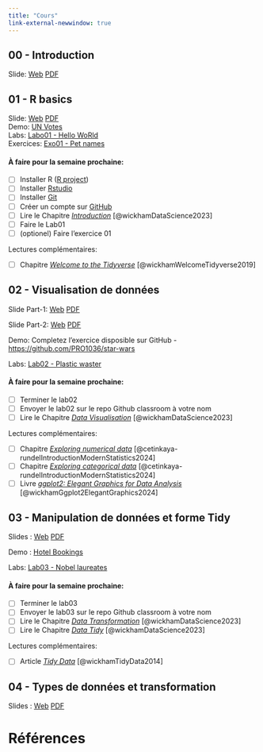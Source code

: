 ```yaml
---
title: "Cours"
link-external-newwindow: true
---
```


## 00 - Introduction

Slide: [Web](../../slides/00%20-%20Intro/00%20-%20intro.qmd){target="_blank"} [PDF](00%20-%20intro.pdf)

## 01 - R basics

Slide: [Web](../../slides/01%20-%20Toolbox/01%20-%20toolbox.qmd){target="_blank"} [PDF](01%20-%20toolbox.pdf) <br/>Demo: [UN Votes](../demo/unvotes/unvotes.qmd) <br/>Labs: [Labo01 - Hello WoRld](../labs/lab01-hello-world/lab01-hello-world.qmd) <br/>Exercices: [Exo01 - Pet names](../exercices/exo01-pet-names/exo01-pet-names.qmd)

#### À faire pour la semaine prochaine:

-   [ ] Installer R ([R project](https://www.r-project.org/))
-   [ ] Installer [Rstudio](https://posit.co/download/rstudio-desktop/)
-   [ ] Installer [Git](https://git-scm.com/downloads)
-   [ ] Créer un compte sur [GitHub](https://github.com/)
-   [ ] Lire le Chapitre [*Introduction*](https://r4ds.hadley.nz/intro) [@wickhamDataScience2023]
-   [ ] Faire le Lab01
-   [ ] (optionel) Faire l'exercice 01

Lectures complémentaires:

-   [ ] Chapitre [*Welcome to the Tidyverse*](../papers/Wickham2019_Welcome-to-the-Tidyverse.pdf) [@wickhamWelcomeTidyverse2019]

## 02 - Visualisation de données

Slide Part-1: [Web](../../slides/02%20-%20Dataviz/02%20-%20dataviz.qmd){target="_blank"} [PDF](02%20-%20dataviz%20-%20P1.pdf)

Slide Part-2: [Web](../../slides/02%20-%20Dataviz/02%20-%20dataviz%20-%2002.qmd){target="_blank"} [PDF](02%20-%20dataviz%20-%20P2.pdf)

Demo: Completez l'exercice disposible sur GitHub - <https://github.com/PRO1036/star-wars>

Labs: [Lab02 - Plastic waster](../labs/lab02-plastic-waste/lab02-plastic-waste.qmd)

#### À faire pour la semaine prochaine:

-   [ ] Terminer le lab02
-   [ ] Envoyer le lab02 sur le repo Github classroom à votre nom
-   [ ] Lire le Chapitre [*Data Visualisation*](https://r4ds.had.co.nz/data-visualisation.html) [@wickhamDataScience2023]

Lectures complémentaires:

-   [ ] Chapitre [*Exploring numerical data*](https://openintro-ims.netlify.app/explore-numerical) [@cetinkaya-rundelIntroductionModernStatistics2024]
-   [ ] Chapitre [*Exploring categorical data*](https://openintro-ims.netlify.app/explore-categorical) [@cetinkaya-rundelIntroductionModernStatistics2024]
-   [ ] Livre [*ggplot2: Elegant Graphics for Data Analysis*](https://ggplot2-book.org/) [@wickhamGgplot2ElegantGraphics2024]

## 03 - Manipulation de données et forme Tidy

Slides : [Web](../../slides/03 - Tidy-data/03 - tidy-data.qmd){target="_blank"} [PDF](03 - tidy-data.pdf)

Demo : [Hotel Bookings](https://github.com/PRO1036/hotel-bookings)

Labs: [Lab03 - Nobel laureates](../labs/lab03-nobel-laureates/lab03-nobel-laureates.qmd)

#### À faire pour la semaine prochaine:

-   [ ] Terminer le lab03
-   [ ] Envoyer le lab03 sur le repo Github classroom à votre nom
-   [ ] Lire le Chapitre [*Data Transformation*](https://r4ds.hadley.nz/data-transform) [@wickhamDataScience2023]
-   [ ] Lire le Chapitre [*Data Tidy*](https://r4ds.hadley.nz/data-tidy) [@wickhamDataScience2023]

Lectures complémentaires:

-   [ ] Article [*Tidy Data*](../papers/Wickham2014_Tidy-Data.pdf) [@wickhamTidyData2014]

## 04 - Types de données et transformation

Slides : [Web](../../slides/04 - Data types/04 - data-types.qmd){target="_blank"} [PDF](04 - data-types.pdf)



# Références

::: {#refs}
:::
